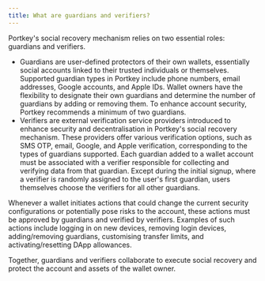 ```yaml
---
title: What are guardians and verifiers?
---
```


Portkey's social recovery mechanism relies on two essential roles: guardians and verifiers.

* Guardians are user-defined protectors of their own wallets, essentially social accounts linked to their trusted individuals or themselves. Supported guardian types in Portkey include phone numbers, email addresses, Google accounts, and Apple IDs. Wallet owners have the flexibility to designate their own guardians and determine the number of guardians by adding or removing them. To enhance account security, Portkey recommends a minimum of two guardians.
* Verifiers are external verification service providers introduced to enhance security and decentralisation in Portkey's social recovery mechanism. These providers offer various verification options, such as SMS OTP, email, Google, and Apple verification, corresponding to the types of guardians supported. Each guardian added to a wallet account must be associated with a verifier responsible for collecting and verifying data from that guardian. Except during the initial signup, where a verifier is randomly assigned to the user's first guardian, users themselves choose the verifiers for all other guardians.

Whenever a wallet initiates actions that could change the current security configurations or potentially pose risks to the account, these actions must be approved by guardians and verified by verifiers. Examples of such actions include logging in on new devices, removing login devices, adding/removing guardians, customising transfer limits, and activating/resetting DApp allowances.

Together, guardians and verifiers collaborate to execute social recovery and protect the account and assets of the wallet owner.
